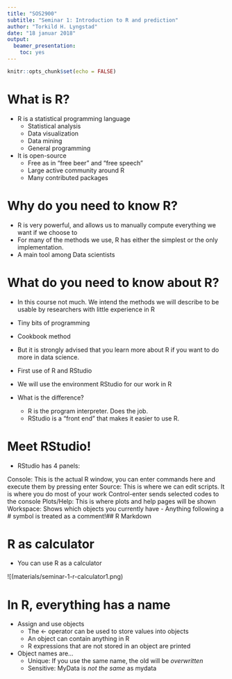 ```yaml
---
title: "SOS2900"
subtitle: "Seminar 1: Introduction to R and prediction"
author: "Torkild H. Lyngstad"
date: "18 januar 2018"
output: 
  beamer_presentation: 
    toc: yes
---
```


```r
knitr::opts_chunk$set(echo = FALSE)
```

# What is R?
- R is a statistical programming language
    - Statistical analysis
    - Data visualization
    - Data mining
    - General programming

- It is open-source
    - Free as in “free beer” and “free speech”
    - Large active community around R
    - Many contributed packages


# Why do you need to know R?

- R is very powerful, and allows us to manually compute
everything we want if we choose to
- For many of the methods we use, R has either the simplest or
the only implementation.
- A main tool among Data scientists

# What do you need to know about R?
- In this course not much. We intend the methods we will
describe to be usable by researchers with little experience in R

- Tiny bits of programming
- Cookbook method

- But it is strongly advised that you learn more about R if you
want to do more in data science.

- First use of R and RStudio
- We will use the environment RStudio for our work in R

- What is the difference?
    - R is the program interpreter. Does the job.
    - RStudio is a "front end" that makes it easier to use R.

# Meet RStudio!

- RStudio has 4 panels:

Console: This is the actual R window, you can enter commands here and execute them by pressing enter
Source: This is where we can edit scripts. It is where you do most of your work Control-enter sends selected codes to the console
Plots/Help: This is where plots and help pages will be shown
Workspace: Shows which objects you currently have
    - Anything following a # symbol is treated as a comment!## R Markdown

# R as calculator

- You can use R as a calculator

![(materials/seminar-1-r-calculator1.png)


# In R, everything has a name

- Assign and use objects
    - The <- operator can be used to store values into objects
    - An object can contain anything in R
    - R expressions that are not stored in an object are printed

- Object names are...
    - Unique: If you use the same name, the old will be *overwritten*
    - Sensitive: MyData is *not the same* as mydata

